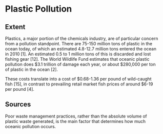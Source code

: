 # Plastic Pollution

## Extent
Plastics, a major portion of the chemicals industry, are of particular concern from a pollution standpoint. There are 75-150 million tons of plastic in the ocean today, of which an estimated 4.8-12.7 million tons entered the ocean in 2010 [1]. An estimated 0.5 to 1 million tons of this is discarded and lost fishing gear [12]. The World Wildlife Fund estimates that oceanic plastic pollution does $3.1 trillion of damage each year, or about $280,000 per ton of plastic in the ocean [2].

These costs translate into a cost of $0.68-1.36 per pound of wild-caught fish [15], in contrast to prevailing retail market fish prices of around $6-19 per pound [4].

## Sources
Poor waste management practices, rather than the absolute volume of plastic waste generated, is the main factor that determines how much oceanic pollution occurs.